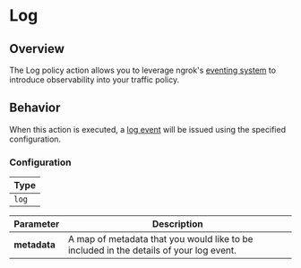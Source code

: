 # Log

## Overview

The Log policy action allows you to leverage ngrok's [eventing system](/obs) to introduce observability into your traffic policy.

## Behavior

When this action is executed, a [log event](/obs/reference#log) will be issued using the specified configuration.

### Configuration

| Type  |
| ----- |
| `log` |

| Parameter    | Description                                                                            |
| ------------ | -------------------------------------------------------------------------------------- |
| **metadata** | A map of metadata that you would like to be included in the details of your log event. |
